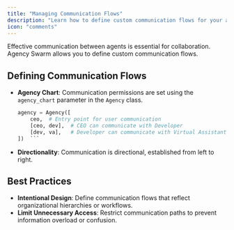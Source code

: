```yaml
---
title: "Managing Communication Flows"
description: "Learn how to define custom communication flows for your agency."
icon: "comments"
---
```


Effective communication between agents is essential for collaboration. Agency Swarm allows you to define custom communication flows.

## Defining Communication Flows

- **Agency Chart**: Communication permissions are set using the `agency_chart` parameter in the `Agency` class.
  ```python
  agency = Agency([
      ceo,  # Entry point for user communication
      [ceo, dev],  # CEO can communicate with Developer
      [dev, va],   # Developer can communicate with Virtual Assistant
  ])  ```

- **Directionality**: Communication is directional, established from left to right.

## Best Practices

- **Intentional Design**: Define communication flows that reflect organizational hierarchies or workflows.
- **Limit Unnecessary Access**: Restrict communication paths to prevent information overload or confusion.
